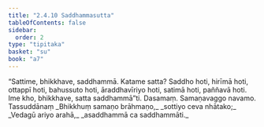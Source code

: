 ```yaml
---
title: "2.4.10 Saddhammasutta"
tableOfContents: false
sidebar:
  order: 2
type: "tipitaka"
basket: "su"
book: "a7"
---
```



<DynamicBreadcrumb />

<Division number="94" book="a7">

<Paragraph number="650" book="a7">
“Sattime, bhikkhave, saddhammā. Katame satta? Saddho hoti, hirīmā hoti, ottappī hoti, bahussuto hoti, āraddhavīriyo hoti, satimā hoti, paññavā hoti. Ime kho, bhikkhave, satta saddhammā”ti.

</Paragraph>
</Division>

<Paragraph number="651" type="center" book="a7">
Dasamaṃ.



</Paragraph>

<Paragraph number="652" type="center" book="a7">
Samaṇavaggo navamo.



</Paragraph>

<Paragraph number="653" type="center" book="a7">
Tassuddānaṃ


</Paragraph>

<Paragraph number="654" type="verses" book="a7">
_Bhikkhuṃ samaṇo brāhmaṇo,_  
_sottiyo ceva nhātako;_  
_Vedagū ariyo arahā,_  
_asaddhammā ca saddhammāti._
</Paragraph>